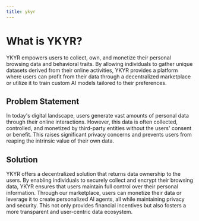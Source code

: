 ```yaml
---
title: ykyr
---
```


# What is YKYR?

YKYR empowers users to collect, own, and monetize their personal browsing data and behavioral traits. By allowing individuals to gather unique datasets derived from their online activities, YKYR provides a platform where users can profit from their data through a decentralized marketplace or utilize it to train custom AI models tailored to their preferences.

## Problem Statement
In today's digital landscape, users generate vast amounts of personal data through their online interactions. However, this data is often collected, controlled, and monetized by third-party entities without the users' consent or benefit. This raises significant privacy concerns and prevents users from reaping the intrinsic value of their own data.

## Solution
YKYR offers a decentralized solution that returns data ownership to the users. By enabling individuals to securely collect and encrypt their browsing data, YKYR ensures that users maintain full control over their personal information. Through our marketplace, users can monetize their data or leverage it to create personalized AI agents, all while maintaining privacy and security. This not only provides financial incentives but also fosters a more transparent and user-centric data ecosystem.

